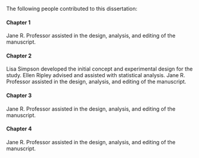 The following people contributed to this dissertation: 
<!-- Note: you MUST have a line at the beginning of all pretext pages -->


#### Chapter 1 {-}

  Jane R. Professor assisted in the design, analysis, and editing of the
  manuscript.

#### Chapter 2 {-}

  Lisa Simpson developed the initial concept and experimental design for the
   study. Ellen Ripley advised and assisted with statistical analysis. Jane R.
   Professor assisted in the design, analysis, and editing of the manuscript.

#### Chapter 3 {-}

  Jane R. Professor assisted in the design, analysis, and editing of the
   manuscript.

#### Chapter 4 {-}

  Jane R. Professor assisted in the design, analysis, and editing of the
   manuscript.
